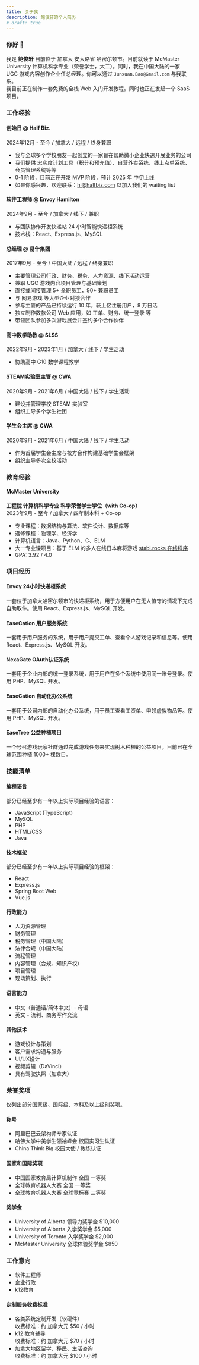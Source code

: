 ```yaml
---
title: 关于我
description: 鲍俊轩的个人简历
# draft: true
---
```

### 你好 👋 
我是 **鲍俊轩** 目前位于 加拿大 安大略省 哈密尔顿市。目前就读于 McMaster University 计算机科学专业（荣誉学士，大二）。同时，我在中国大陆的一家 UGC 游戏内容创作企业任总经理。你可以通过 `Junxuan.Bao@Gmail.com` 与我联系。  
我目前正在制作一套免费的全栈 Web 入门开发教程。同时也正在发起一个 SaaS 项目。

### 工作经验
#### 创始日 @ Half Biz.
2024年12月 - 至今 / 加拿大 / 远程 / 终身兼职
- 我与全球多个学校朋友一起创立的一家旨在帮助微小企业快速开展业务的公司
- 我们提供 忠实度计划工具（积分和预充值）、自营外卖系统、线上点单系统、会员管理系统等等
- 0-1 阶段，目前正在开发 MVP 阶段，预计 2025 年 中旬上线
- 如果你感兴趣，欢迎联系：hi@halfbiz.com 以加入我们的 waiting list

#### 软件工程师 @ Envoy Hamilton
2024年9月 - 至今 / 加拿大 / 线下 / 兼职
- 与团队协作开发快递站 24 小时智能快递柜系统
- 技术栈：React、Express.js、MySQL

#### 总经理 @ 易什集团
2017年9月 - 至今 / 中国大陆 / 远程 / 终身兼职
- 主要管理公司行政、财务、税务、人力资源、线下活动运营
- 兼职 UGC 游戏内容项目管理与基础策划
- 直接或间接管理 5+ 全职员工，90+ 兼职员工
- 与 网易游戏 等大型企业对接合作
- 参与主管的产品已持续运行 10 年，获上亿注册用户，8 万日活
- 独立制作数款公司 Web 应用，如 工单、财务、统一登录 等
- 带领团队参加多次游戏展会并签约多个合作伙伴

#### 高中数学助教 @ SLSS
2022年9月 - 2023年1月 / 加拿大 / 线下 / 学生活动
- 协助高中 G10 数学课程教学

#### STEAM实验室主管 @ CWA
2020年9月 - 2021年6月 / 中国大陆 / 线下 / 学生活动
- 建设并管理学校 STEAM 实验室
- 组织主导多个学生社团

#### 学生会主席 @ CWA
2020年9月 - 2021年6月 / 中国大陆 / 线下 / 学生活动
- 作为首届学生会主席与校方合作构建基础学生会框架
- 组织主导多次全校活动

### 教育经验
#### McMaster University
**工程院 计算机科学专业 科学荣誉学士学位（with Co-op）**  
2023年9月 - 至今 / 加拿大 / 四年制本科 + Co-op
- 专业课程：数据结构与算法、软件设计、数据库等
- 选修课程：物理学、经济学
- 计算机语言：Java、Python、C、ELM
- 大一专业课项目：基于 ELM 的多人在线日本麻将游戏 [stabl.rocks 在线程序](https://stabl.rocks/ShowModulePublish?modulePublishId=c7557a7e-004b-446d-97a1-412233bdf9fc)
- GPA: 3.92 / 4.0

### 项目经历
#### Envoy 24小时快递柜系统
一套位于加拿大哈密尔顿市的快递柜系统，用于方便用户在无人值守的情况下完成自助取件。使用 React、Express.js、MySQL 开发。
#### EaseCation 用户服务系统
一套用于用户服务的系统，用于用户提交工单、查看个人游戏记录和信息等。使用 React、Express.js、MySQL 开发。
#### NexaGate OAuth认证系统
一套用于企业内部的统一登录系统，用于用户在多个系统中使用同一账号登录。使用 PHP、MySQL 开发。
#### EaseCation 自动化办公系统
一套用于公司内部的自动化办公系统，用于员工查看工资单、申领虚拟物品等。使用 PHP、MySQL 开发。
#### EaseTree 公益种植项目
一个号召游戏玩家社群通过完成游戏任务来实现树木种植的公益项目。目前已在全球范围种植 1000+ 棵数目。

### 技能清单
#### 编程语言
部分已经至少有一年以上实际项目经验的语言：
 - JavaScript (TypeScript)
 - MySQL
 - PHP
 - HTML/CSS
 - Java
#### 技术框架
部分已经至少有一年以上实际项目经验的框架：
 - React
 - Express.js
 - Spring Boot Web
 - Vue.js
#### 行政能力
 - 人力资源管理
 - 财务管理
 - 税务管理（中国大陆）
 - 法律合规（中国大陆）
 - 流程管理
 - 内容管理（合规、知识产权）
 - 项目管理
 - 现场策划、执行
#### 语言能力
 - 中文（普通话/简体中文）- 母语
 - 英文 - 流利、商务写作交流
#### 其他技术
 - 游戏设计与策划
 - 客户需求沟通与服务
 - UI/UX设计
 - 视频剪辑（DaVinci）
 - 具有驾驶执照（加拿大）

### 荣誉奖项
仅列出部分国家级、国际级、本科及以上级别奖项。
#### 称号
 - 阿里巴巴云架构师专家认证
 - 哈佛大学中美学生领袖峰会 校园实习生认证
 - China Think Big 校园大使 / 教练认证
#### 国家和国际奖项
 - 中国国家教育局计算机制作 全国 一等奖
 - 全球教育机器人大赛 全国 一等奖
 - 全球教育机器人大赛 全球竞标赛 三等奖
#### 奖学金
 - University of Alberta 领导力奖学金 $10,000
 - University of Alberta 入学奖学金 $5,000
 - University of Toronto 入学奖学金 $2,000
 - McMaster University 全球体验奖学金 $850

### 工作意向
 - 软件工程师
 - 企业行政
 - k12教育
#### 定制服务收费标准
 - 各类系统定制开发（软硬件）  
    收费标准：约 加拿大元 $50 / 小时
 - k12 教育辅导  
    收费标准：约 加拿大元 $70 / 小时
 - 加拿大地区留学、移民、生活咨询  
    收费标准：约 加拿大元 $100 / 小时